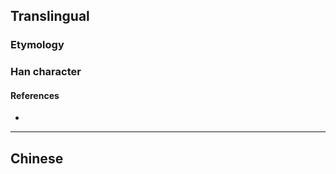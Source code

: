 {{character info/new}}
{{also|處}}
==Translingual==
{{Han simplified forms|處|処|处}}

===Etymology===
{{Han simp|處}}

===Han character===
{{Han char|rn=34|rad=夂|as=02|sn=5|four=|canj=HEY,XHEY|ids=⿺夂卜,⿺夂人}}

====References====
* {{Han ref|kx=0158.021|hdz=20867.170|uh=5904|ud=22788}}

----

==Chinese==
{{zh-see|處}}